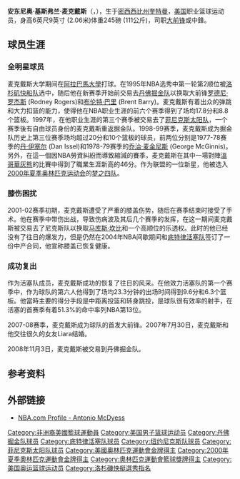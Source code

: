 {{blpunsourced|time=2019-06-27T00:36:53+00:00}}
{{noteTA
|G1=NBA
|T=zh-hans:安东尼奥·麦克戴斯;zh-hk:安東尼奧·麥戴斯;zh-tw:安東尼奧·麥克戴斯
|1=zh-hans:安东尼奥·麦克戴斯;zh-hk:安東尼奧·麥戴斯;zh-tw:安東尼奧·麥克戴斯
}}
{{Infobox NBA Player
| name = 安东尼奥·麦克戴斯<br/>Antonio McDyess
| image = Mcdyess free throw.jpg
| photo = 
| caption = 
| position = [[大前锋|大前锋]]中鋒
| nickname = 
| height_ft = 6 | height_in = 9
| weight_lb  = 245
| team = 退休
| number = 24
| nationality = {{USA}}
| birth_date = {{Birth date and age|1974|9|7}}
| birth_place = {{USA}}[[密西西比州|密西西比州]][[克拉克縣_(密西西比州)|奎特曼]]
| highschool = 
| college = 亚拉巴马大学
| draft_round = 1
| draft_pick  = 2
| draft_year = 1995
| draft_team =[[洛杉磯快艇|洛杉磯快艇]]
| career_start =
| career_end = 
| former_teams = 
}}
{{MedalTop}}
{{MedalSport|男子[[篮球|篮球]]}}
{{MedalGold|[[2000年夏季奥林匹克运动会|2000年悉尼奥运会]] | 团体}}
{{MedalBottom}}
'''安东尼奥·基斯弗兰·麦克戴斯'''（{{lang-en|'''Antonio Keithflen McDyess'''}}，{{bd|1974年|9月7日||}}），生于[[密西西比州|密西西比州]][[克拉克縣_(密西西比州)|奎特曼]]，[[美国|美国]]职业篮球运动员，身高6英尺9英寸 (2.06米)体重245磅 (111公斤)，司职[[大前锋|大前锋]]或中鋒。

==球员生涯==
===全明星球员===
麦克戴斯大学期间在[[阿拉巴馬大學|阿拉巴馬大學]]打球。在1995年NBA选秀中第一轮第2顺位被[[洛杉矶快船队|洛杉矶快船队]]选中，随后他在新赛季开始前交易去[[丹佛掘金队|丹佛掘金队]]以换取大前锋[[罗德尼·罗杰斯|罗德尼·罗杰斯]] (Rodney Rogers)和[[布伦特·巴里|布伦特·巴里]] (Brent Barry)。麦克戴斯有着出众的弹跳和大力扣篮的能力，使得他在NBA职业生涯的前六个赛季得到了场均17.8分和8.8个篮板。1997年，在他职业生涯的第三个赛季被交易去了[[菲尼克斯太阳队|菲尼克斯太阳队]]，一个赛季後有自由球员身份的麦克戴斯重返掘金队。1998-99赛季，麦克戴斯成为掘金队历史上第三位赛季场均超过20分和10个篮板的球员，前两位分别是1977-78赛季的[[丹·伊塞尔|丹·伊塞尔]] (Dan Issel)和1978-79赛季的[[乔治·麦金尼斯|乔治·麦金尼斯]] (George McGinnis)。另外，在這一個因NBA勞資糾紛而導致縮減的賽季，麦克戴斯在其中一場對陣[[孟菲斯灰熊|溫哥華灰熊]]的比賽中得到了職業生涯新高的46分。作为联盟的一位新星，他被选入[[2000年夏季奥林匹克运动会|2000年夏季奥林匹克运动会]]的[[梦之队|梦之四队]]。

===膝伤困扰===
2001-02赛季初期，麦克戴斯遭受了严重的膝盖伤势，随后在赛季结束时接受了手术。他在赛季中带伤出战，导致伤病波及其后几个赛季的发挥，在这一期间麦克戴斯被交易去了尼克斯队以换取[[马库斯·坎比|马库斯·坎比]]和一个高顺位的乐透权。此时的他已经没有了往日的爆发力，但是仍然在2004年NBA间歇期间和[[底特律活塞队|底特律活塞队]]签订了一份中产合同，他宣称膝盖已恢复健康。

===成功复出===
作为活塞队成员，麦克戴斯成功的恢复了往日的风采。在他效力活塞队的第一个赛季中，作为球队的第六人他得到了场均23.3分钟的出场时间得到9.6分和6.3个篮板。他當時主要的得分手段是中距离投篮和转身跳投，是球队很有效率的射手，在活塞的首赛季有着51.3%的命中率列NBA第13位。

2007-08赛季，麦克戴斯成为球队的首发大前锋。2007年7月30日，麦克戴斯和他交往很久的女友Liara结婚。

2008年11月3日，麦克戴斯被交易到丹佛掘金队。

==参考资料==
<references/>

==外部链接==
*[http://www.nba.com/playerfile/antonio_mcdyess/ NBA.com Profile - Antonio McDyess]{{Wayback|url=http://www.nba.com/playerfile/antonio_mcdyess/ |date=20071009075951 }}

{{1995 NBA Draft}}
{{2000年夏季奥运会美国男子篮球阵容}}

{{Authority control}}
{{DEFAULTSORT:McDyess, Antonio}}
[[Category:非洲裔美國籃球運動員|Category:非洲裔美國籃球運動員]]
[[Category:美国男子篮球运动员|Category:美国男子篮球运动员]]
[[Category:丹佛掘金队球员|Category:丹佛掘金队球员]]
[[Category:底特律活塞队球员|Category:底特律活塞队球员]]
[[Category:纽约尼克斯队球员|Category:纽约尼克斯队球员]]
[[Category:菲尼克斯太阳队球员|Category:菲尼克斯太阳队球员]]
[[Category:美國奧林匹克運動會金牌得主|Category:美國奧林匹克運動會金牌得主]]
[[Category:2000年夏季奧林匹克運動會金牌得主|Category:2000年夏季奧林匹克運動會金牌得主]]
[[Category:奧林匹克運動會籃球獎牌得主|Category:奧林匹克運動會籃球獎牌得主]]
[[Category:美国奥运篮球运动员|Category:美国奥运篮球运动员]]
[[Category:洛杉磯快艇選秀指名|Category:洛杉磯快艇選秀指名]]
